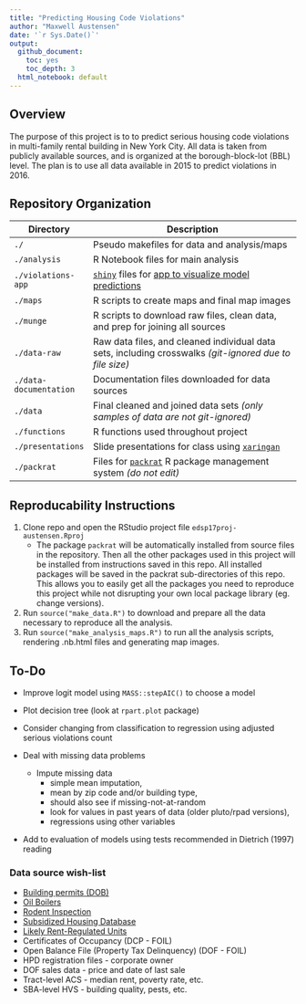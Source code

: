 ```yaml
---
title: "Predicting Housing Code Violations"
author: "Maxwell Austensen"
date: '`r Sys.Date()`'
output:
  github_document:
    toc: yes
    toc_depth: 3
  html_notebook: default
---
```


Overview
--------

The purpose of this project is to to predict serious housing code violations in multi-family rental building in New York City. All data is taken from publicly available sources, and is organized at the borough-block-lot (BBL) level. The plan is to use all data available in 2015 to predict violations in 2016. 


Repository Organization
------------------------

Directory              | Description
-----------------------|------------------------------------------------------------------------------------------------
`./`                   | Pseudo makefiles for data and analysis/maps
`./analysis`           | R Notebook files for main analysis
`./violations-app`     | [`shiny`](https://shiny.rstudio.com/) files for [app to visualize model predictions](https://maxwell-austensen.shinyapps.io/violations-app/?_inputs_&cd=%22East%20Flatbush%22&map_bounds=%7B%22north%22%3A40.656078261538%2C%22east%22%3A-73.9363574981689%2C%22south%22%3A40.6448451375211%2C%22west%22%3A-73.9578795433044%7D&map_center=%7B%22lng%22%3A-73.9471185207367%2C%22lat%22%3A40.6504619359014%7D&map_shape_mouseout=%7B%22id%22%3Anull%2C%22.nonce%22%3A0.643297732837%2C%22lat%22%3A40.6542713213941%2C%22lng%22%3A-73.9562702178955%7D&map_shape_mouseover=%7B%22id%22%3Anull%2C%22.nonce%22%3A0.525286392328233%2C%22lat%22%3A40.6543364372042%2C%22lng%22%3A-73.9559268951416%7D&map_zoom=16&model=%22Random%20Forest%20Predictions%22&tbl_cell_clicked=%7B%22row%22%3A3%2C%22col%22%3A1%2C%22value%22%3A%223050840061%22%7D&tbl_row_last_clicked=3&tbl_rows_current=%5B1%2C2%2C3%2C4%2C5%2C6%2C7%2C8%2C9%2C10%5D&tbl_rows_selected=3&tbl_search=%22%22&tbl_state=null)
`./maps`               | R scripts to create maps and final map images
`./munge`              | R scripts to download raw files, clean data, and prep for joining all sources
`./data-raw`           | Raw data files, and cleaned individual data sets, including crosswalks _(git-ignored due to file size)_
`./data-documentation` | Documentation files downloaded for data sources
`./data`               | Final cleaned and joined data sets _(only samples of data are not git-ignored)_
`./functions`          | R functions used throughout project
`./presentations`      | Slide presentations for class using [`xaringan`](https://github.com/yihui/xaringan)
`./packrat`            | Files for [`packrat`](https://rstudio.github.io/packrat/) R package management system _(do not edit)_


Reproducability Instructions
----------------------------

1. Clone repo and open the RStudio project file `edsp17proj-austensen.Rproj`
    * The package `packrat` will be automatically installed from source files in the repository. Then all the other packages used in this project will be installed from instructions saved in this repo. All installed packages will be saved in the packrat sub-directories of this repo. This allows you to easily get all the packages you need to reproduce this project while not disrupting your own local package library (eg. change versions).
2. Run `source("make_data.R")` to download and prepare all the data necessary to reproduce all the analysis.
3. Run `source("make_analysis_maps.R")` to run all the analysis scripts, rendering .nb.html files and generating map images.


To-Do
-----

* Improve logit model using `MASS::stepAIC()` to choose a model

* Plot decision tree (look at `rpart.plot` package)

* Consider changing from classification to regression using adjusted serious violations count

* Deal with missing data problems
    * Impute missing data
      * simple mean imputation, 
      * mean by zip code and/or building type, 
      * should also see if missing-not-at-random
      * look for values in past years of data (older pluto/rpad versions), 
      * regressions using other variables
    
* Add to evaluation of models using tests recommended in Dietrich (1997) reading
  
  
### Data source wish-list

* [Building permits (DOB)](https://data.cityofnewyork.us/Housing-Development/DOB-Job-Application-Filings/ic3t-wcy2)
* [Oil Boilers](https://data.cityofnewyork.us/Housing-Development/Oil-Boilers-Detailed-Fuel-Consumption-and-Building/jfzu-yy6n)
* [Rodent Inspection](https://data.cityofnewyork.us/Health/Rodent-Inspection/p937-wjvj)
* [Subsidized Housing Database](http://app.coredata.nyc/)
* [Likely Rent-Regulated Units](http://taxbills.nyc/)
* Certificates of Occupancy (DCP - FOIL)
* Open Balance File (Property Tax Delinquency) (DOF - FOIL)
* HPD registration files - corporate owner
* DOF sales data - price and date of last sale
* Tract-level ACS - median rent, poverty rate, etc.
* SBA-level HVS - building quality, pests, etc. 

